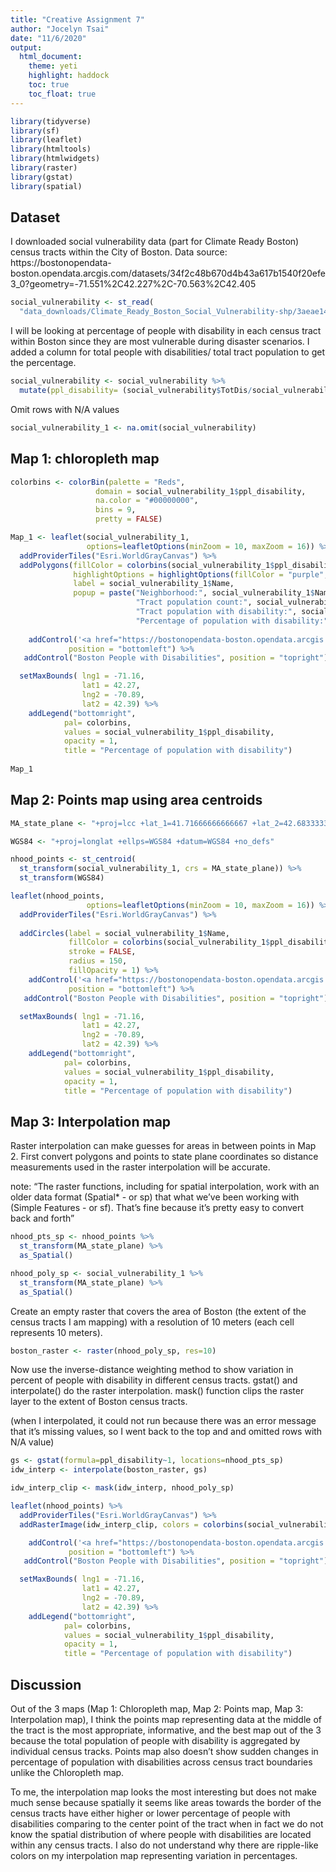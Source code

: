```yaml
---
title: "Creative Assignment 7"
author: "Jocelyn Tsai"
date: "11/6/2020"
output: 
  html_document:
    theme: yeti
    highlight: haddock
    toc: true
    toc_float: true
---
```

```r
library(tidyverse)
library(sf)
library(leaflet)
library(htmltools)
library(htmlwidgets)
library(raster)
library(gstat)
library(spatial)
```

## Dataset

I downloaded social vulnerability data (part for Climate Ready Boston) census tracts within the City of Boston. Data source: https://bostonopendata-boston.opendata.arcgis.com/datasets/34f2c48b670d4b43a617b1540f20efe3_0?geometry=-71.551%2C42.227%2C-70.563%2C42.405

```r
social_vulnerability <- st_read(
  "data_downloads/Climate_Ready_Boston_Social_Vulnerability-shp/3aeae140-8174-4d77-8c0e-de3ef0ce4b672020330-1-1rr22uq.veze.shp")
```

I will be looking at percentage of people with disability in each census tract within Boston since they are most vulnerable during disaster scenarios. I added a column for total people with disabilities/ total tract population to get the percentage.

```r
social_vulnerability <- social_vulnerability %>%
  mutate(ppl_disability= (social_vulnerability$TotDis/social_vulnerability$POP100_RE))
```

Omit rows with N/A values
```r
social_vulnerability_1 <- na.omit(social_vulnerability)
```


## Map 1: chloropleth map

```r
colorbins <- colorBin(palette = "Reds",
                   domain = social_vulnerability_1$ppl_disability,
                   na.color = "#00000000",
                   bins = 9,
                   pretty = FALSE)

Map_1 <- leaflet(social_vulnerability_1, 
                 options=leafletOptions(minZoom = 10, maxZoom = 16)) %>%
  addProviderTiles("Esri.WorldGrayCanvas") %>%
  addPolygons(fillColor = colorbins(social_vulnerability_1$ppl_disability), stroke = FALSE, smoothFactor=0.2, fillOpacity = 1,
              highlightOptions = highlightOptions(fillColor = "purple", fillOpacity = 0.5),
              label = social_vulnerability_1$Name,
              popup = paste("Neighborhood:", social_vulnerability_1$Name, "<br/>",
                            "Tract population count:", social_vulnerability_1$POP100_RE, "<br/>",
                            "Tract population with disability:", social_vulnerability_1$TotDis, "<br/>",
                            "Percentage of population with disability:", format(round((social_vulnerability_1$ppl_disability)*100,digits =2)),"%")) %>%
  
    addControl('<a href="https://bostonopendata-boston.opendata.arcgis.com/datasets/34f2c48b670d4b43a617b1540f20efe3_0?geometry=-71.551%2C42.227%2C-70.563%2C42.405&page=9">Data source</a>',
             position = "bottomleft") %>%
   addControl("Boston People with Disabilities", position = "topright") %>%

  setMaxBounds( lng1 = -71.16,
                lat1 = 42.27,
                lng2 = -70.89,
                lat2 = 42.39) %>%
    addLegend("bottomright",
            pal= colorbins,
            values = social_vulnerability_1$ppl_disability,
            opacity = 1,
            title = "Percentage of population with disability")
  
Map_1
```


## Map 2: Points map using area centroids


```r
MA_state_plane <- "+proj=lcc +lat_1=41.71666666666667 +lat_2=42.68333333333333 +lat_0=41 +lon_0=-71.5 +x_0=200000 +y_0=750000 +ellps=GRS80 +units=m +no_defs "

WGS84 <- "+proj=longlat +ellps=WGS84 +datum=WGS84 +no_defs"

nhood_points <- st_centroid(
  st_transform(social_vulnerability_1, crs = MA_state_plane)) %>%
  st_transform(WGS84)

leaflet(nhood_points, 
                 options=leafletOptions(minZoom = 10, maxZoom = 16)) %>%
  addProviderTiles("Esri.WorldGrayCanvas") %>%
  
  addCircles(label = social_vulnerability_1$Name,
             fillColor = colorbins(social_vulnerability_1$ppl_disability),
             stroke = FALSE, 
             radius = 150, 
             fillOpacity = 1) %>% 
    addControl('<a href="https://bostonopendata-boston.opendata.arcgis.com/datasets/34f2c48b670d4b43a617b1540f20efe3_0?geometry=-71.551%2C42.227%2C-70.563%2C42.405&page=9">Data source</a>',
             position = "bottomleft") %>%
   addControl("Boston People with Disabilities", position = "topright") %>%

  setMaxBounds( lng1 = -71.16,
                lat1 = 42.27,
                lng2 = -70.89,
                lat2 = 42.39) %>%
    addLegend("bottomright",
            pal= colorbins,
            values = social_vulnerability_1$ppl_disability,
            opacity = 1,
            title = "Percentage of population with disability")

```

 
## Map 3: Interpolation map 

Raster interpolation can make guesses for areas in between points in Map 2. First convert polygons and points to state plane coordinates so distance measurements used in the raster interpolation will be accurate. 

note: "The raster functions, including for spatial interpolation, work with an older data format (Spatial* - or sp) that what we’ve been working with (Simple Features - or sf). That’s fine because it’s pretty easy to convert back and forth" 

```r
nhood_pts_sp <- nhood_points %>%
  st_transform(MA_state_plane) %>%
  as_Spatial()

nhood_poly_sp <- social_vulnerability_1 %>%
  st_transform(MA_state_plane) %>%
  as_Spatial()
```

Create an empty raster that covers the area of Boston (the extent of the census tracts I am mapping) with a resolution of 10 meters (each cell represents 10 meters).

```r
boston_raster <- raster(nhood_poly_sp, res=10)
```

Now use the inverse-distance weighting method to show variation in percent of people with disability in different census tracts. gstat() and interpolate() do the raster interpolation. mask() function clips the raster layer to the extent of Boston census tracts. 

(when I interpolated, it could not run because there was an error message that it's missing values, so I went back to the top and and omitted rows with N/A value)

```r
gs <- gstat(formula=ppl_disability~1, locations=nhood_pts_sp)
idw_interp <- interpolate(boston_raster, gs)

idw_interp_clip <- mask(idw_interp, nhood_poly_sp)
```

```r
leaflet(nhood_points) %>%
  addProviderTiles("Esri.WorldGrayCanvas") %>%
  addRasterImage(idw_interp_clip, colors = colorbins(social_vulnerability_1$ppl_disability), opacity = 0.8) %>% 

    addControl('<a href="https://bostonopendata-boston.opendata.arcgis.com/datasets/34f2c48b670d4b43a617b1540f20efe3_0?geometry=-71.551%2C42.227%2C-70.563%2C42.405&page=9">Data source</a>',
             position = "bottomleft") %>%
   addControl("Boston People with Disabilities", position = "topright") %>%

  setMaxBounds( lng1 = -71.16,
                lat1 = 42.27,
                lng2 = -70.89,
                lat2 = 42.39) %>%
    addLegend("bottomright",
            pal= colorbins,
            values = social_vulnerability_1$ppl_disability,
            opacity = 1,
            title = "Percentage of population with disability")
```

## Discussion 

Out of the 3 maps (Map 1: Chloropleth map, Map 2: Points map, Map 3: Interpolation map), I think the points map representing data at the middle of the tract is the most appropriate, informative, and the best map out of the 3 because the total population of people with disability is aggregated by individual census tracks. Points map also doesn't show sudden changes in percentage of population with disabilities across census tract boundaries unlike the Chloropleth map. 

To me, the interpolation map looks the most interesting but does not make much sense because spatially it seems like areas towards the border of the census tracts have either higher or lower percentage of people with disabilities comparing to the center point of the tract when in fact we do not know the spatial distribution of where people with disabilities are located within any census tracts. I also do not understand why there are ripple-like colors on my interpolation map representing variation in percentages. 

